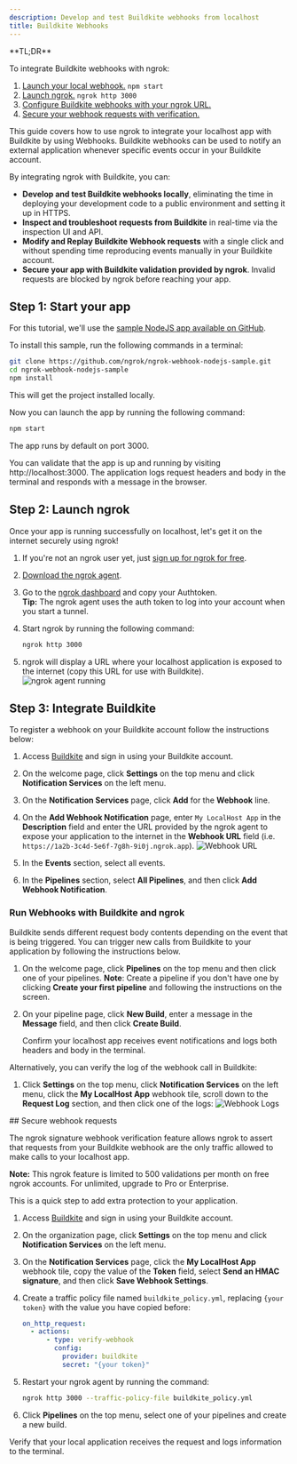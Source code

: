 ```yaml
---
description: Develop and test Buildkite webhooks from localhost
title: Buildkite Webhooks
---
```


<Tip>
**TL;DR**



To integrate Buildkite webhooks with ngrok:

1. [Launch your local webhook.](#start-your-app) `npm start`
1. [Launch ngrok.](#start-ngrok) `ngrok http 3000`
1. [Configure Buildkite webhooks with your ngrok URL.](#setup-webhook)
1. [Secure your webhook requests with verification.](#security)
</Tip>

This guide covers how to use ngrok to integrate your localhost app with Buildkite by using Webhooks.
Buildkite webhooks can be used to notify an external application whenever specific events occur in your Buildkite account.

By integrating ngrok with Buildkite, you can:

- **Develop and test Buildkite webhooks locally**, eliminating the time in deploying your development code to a public environment and setting it up in HTTPS.
- **Inspect and troubleshoot requests from Buildkite** in real-time via the inspection UI and API.
- **Modify and Replay Buildkite Webhook requests** with a single click and without spending time reproducing events manually in your Buildkite account.
- **Secure your app with Buildkite validation provided by ngrok**. Invalid requests are blocked by ngrok before reaching your app.

## **Step 1**: Start your app 

For this tutorial, we'll use the [sample NodeJS app available on GitHub](https://github.com/ngrok/ngrok-webhook-nodejs-sample).

To install this sample, run the following commands in a terminal:

```bash
git clone https://github.com/ngrok/ngrok-webhook-nodejs-sample.git
cd ngrok-webhook-nodejs-sample
npm install
```

This will get the project installed locally.

Now you can launch the app by running the following command:

```bash
npm start
```

The app runs by default on port 3000.

You can validate that the app is up and running by visiting http://localhost:3000. The application logs request headers and body in the terminal and responds with a message in the browser.

## **Step 2**: Launch ngrok 

Once your app is running successfully on localhost, let's get it on the internet securely using ngrok!

1. If you're not an ngrok user yet, just [sign up for ngrok for free](https://ngrok.com/signup).

1. [Download the ngrok agent](https://download.ngrok.com).

1. Go to the [ngrok dashboard](https://dashboard.ngrok.com) and copy your Authtoken. <br />
   **Tip:** The ngrok agent uses the auth token to log into your account when you start a tunnel.
1. Start ngrok by running the following command:

   ```bash
   ngrok http 3000
   ```

1. ngrok will display a URL where your localhost application is exposed to the internet (copy this URL for use with Buildkite).
   ![ngrok agent running](/img/integrations/launch_ngrok_tunnel.png)

## **Step 3**: Integrate Buildkite 

To register a webhook on your Buildkite account follow the instructions below:

1. Access [Buildkite](https://buildkite.com/) and sign in using your Buildkite account.

1. On the welcome page, click **Settings** on the top menu and click **Notification Services** on the left menu.

1. On the **Notification Services** page, click **Add** for the **Webhook** line.

1. On the **Add Webhook Notification** page, enter `My LocalHost App` in the **Description** field and enter the URL provided by the ngrok agent to expose your application to the internet in the **Webhook URL** field (i.e. `https://1a2b-3c4d-5e6f-7g8h-9i0j.ngrok.app`).
   ![Webhook URL](img/ngrok_url_configuration_buildkite.png)

1. In the **Events** section, select all events.

1. In the **Pipelines** section, select **All Pipelines**, and then click **Add Webhook Notification**.

### Run Webhooks with Buildkite and ngrok

Buildkite sends different request body contents depending on the event that is being triggered.
You can trigger new calls from Buildkite to your application by following the instructions below.

1. On the welcome page, click **Pipelines** on the top menu and then click one of your pipelines.
   **Note**: Create a pipeline if you don't have one by clicking **Create your first pipeline** and following the instructions on the screen.

1. On your pipeline page, click **New Build**, enter a message in the **Message** field, and then click **Create Build**.

   Confirm your localhost app receives event notifications and logs both headers and body in the terminal.

Alternatively, you can verify the log of the webhook call in Buildkite:

1. Click **Settings** on the top menu, click **Notification Services** on the left menu, click the **My LocalHost App** webhook tile, scroll down to the **Request Log** section, and then click one of the logs:
   ![Webhook Logs](img/ngrok_logs_buildkite.png)

<InspectingRequests />

<ReplayingRequests />
## Secure webhook requests 

The ngrok signature webhook verification feature allows ngrok to assert that requests from your Buildkite webhook are the only traffic allowed to make calls to your localhost app.

**Note:** This ngrok feature is limited to 500 validations per month on free ngrok accounts. For unlimited, upgrade to Pro or Enterprise.

This is a quick step to add extra protection to your application.

1. Access [Buildkite](https://buildkite.com/) and sign in using your Buildkite account.

1. On the organization page, click **Settings** on the top menu and click **Notification Services** on the left menu.

1. On the **Notification Services** page, click the **My LocalHost App** webhook tile, copy the value of the **Token** field, select **Send an HMAC signature**, and then click **Save Webhook Settings**.

1. Create a traffic policy file named `buildkite_policy.yml`, replacing `{your token}` with the value you have copied before:

   ```yaml
   on_http_request:
     - actions:
         - type: verify-webhook
           config:
             provider: buildkite
             secret: "{your token}"
   ```

1. Restart your ngrok agent by running the command:

   ```bash
   ngrok http 3000 --traffic-policy-file buildkite_policy.yml
   ```

1. Click **Pipelines** on the top menu, select one of your pipelines and create a new build.

Verify that your local application receives the request and logs information to the terminal.
